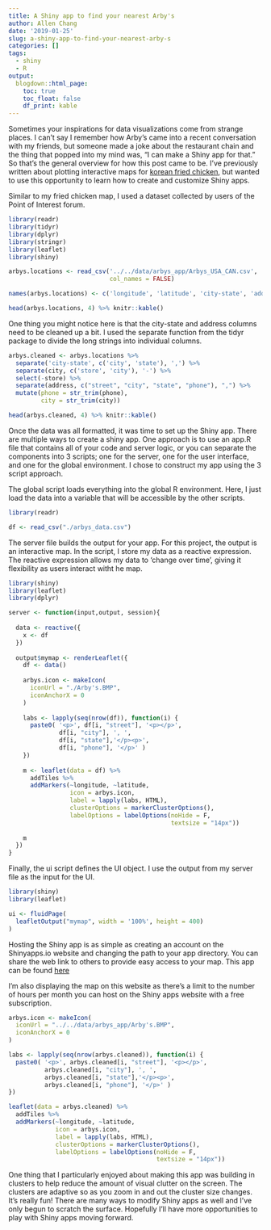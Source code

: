 ```yaml
---
title: A Shiny app to find your nearest Arby's
author: Allen Chang
date: '2019-01-25'
slug: a-shiny-app-to-find-your-nearest-arby-s
categories: []
tags:
  - shiny
  - R
output:
  blogdown::html_page:
    toc: true
    toc_float: false
    df_print: kable
---
```


Sometimes your inspirations for data visualizations come from strange places. I can't say I remember how Arby's came into a recent conversation with my friends, but someone made a joke about the restaurant chain and the thing that popped into my mind was, "I can make a Shiny app for that." So that's the general overview for how this post came to be. I've previously written about plotting interactive maps for [korean fried chicken](https://functionallydefined.netlify.com/posts/mapping-korean-fried-chicken-restaurants/), but wanted to use this opportunity to learn how to create and customize Shiny apps.

Similar to my fried chicken map, I used a dataset collected by users of the Point of Interest forum.

```r
library(readr)
library(tidyr)
library(dplyr)
library(stringr)
library(leaflet)
library(shiny)
```

```r
arbys.locations <- read_csv('../../data/arbys_app/Arbys_USA_CAN.csv',
                            col_names = FALSE)

names(arbys.locations) <- c('longitude', 'latitude', 'city-state', 'address')

head(arbys.locations, 4) %>% knitr::kable()
```


One thing you might notice here is that the city-state and address columns need to be cleaned up a bit. I used the separate function from the tidyr package to divide the long strings into individual columns.

```r
arbys.cleaned <- arbys.locations %>%
  separate('city-state', c('city', 'state'), ',') %>%
  separate(city, c('store', 'city'), '-') %>%
  select(-store) %>%
  separate(address, c("street", "city", "state", "phone"), ",") %>%
  mutate(phone = str_trim(phone),
         city = str_trim(city))

head(arbys.cleaned, 4) %>% knitr::kable()
```

Once the data was all formatted, it was time to set up the Shiny app. There are multiple ways to create a shiny app. One approach is to use an app.R file that contains all of your code and server logic, or you can separate the components into 3 scripts; one for the server, one for the user interface, and one for the global environment. I chose to construct my app using the 3 script approach.

The global script loads everything into the global R environment. Here, I just load the data into a variable that will be accessible by the other scripts.

```r
library(readr)

df <- read_csv("./arbys_data.csv")
```

The server file builds the output for your app. For this project, the output is an interactive map. In the script, I store my data as a reactive expression. The reactive expression allows my data to 'change over time', giving it flexibility as users interact witht he map. 
```r
library(shiny)
library(leaflet)
library(dplyr)

server <- function(input,output, session){
  
  data <- reactive({
    x <- df
  })
  
  output$mymap <- renderLeaflet({
    df <- data()
    
    arbys.icon <- makeIcon(
      iconUrl = "./Arby's.BMP",
      iconAnchorX = 0
    )
    
    labs <- lapply(seq(nrow(df)), function(i) {
      paste0( '<p>', df[i, "street"], '<p></p>', 
              df[i, "city"], ', ', 
              df[i, "state"],'</p><p>', 
              df[i, "phone"], '</p>' )
    })
    
    m <- leaflet(data = df) %>%
      addTiles %>%
      addMarkers(~longitude, ~latitude, 
                 icon = arbys.icon,
                 label = lapply(labs, HTML),
                 clusterOptions = markerClusterOptions(),
                 labelOptions = labelOptions(noHide = F, 
                                             textsize = "14px"))
    
    m
  })
}
```

Finally, the ui script defines the UI object. I use the output from my server file as the input for the UI. 
```r
library(shiny)
library(leaflet)

ui <- fluidPage(
  leafletOutput("mymap", width = '100%', height = 400)
)
```

Hosting the Shiny app is as simple as creating an account on the Shinyapps.io website and changing the path to your app directory. You can share the web link to others to provide easy access to your map. This app can be found [here](https://functionallydefined.shinyapps.io/arbys_app/)

I'm also displaying the map on this website as there's a limit to the number of hours per month you can host on the Shiny apps website with a free subscription.

```r
arbys.icon <- makeIcon(
  iconUrl = "../../data/arbys_app/Arby's.BMP",
  iconAnchorX = 0
)

labs <- lapply(seq(nrow(arbys.cleaned)), function(i) {
  paste0( '<p>', arbys.cleaned[i, "street"], '<p></p>', 
          arbys.cleaned[i, "city"], ', ', 
          arbys.cleaned[i, "state"],'</p><p>', 
          arbys.cleaned[i, "phone"], '</p>' )
})

leaflet(data = arbys.cleaned) %>%
  addTiles %>%
  addMarkers(~longitude, ~latitude, 
             icon = arbys.icon,
             label = lapply(labs, HTML),
             clusterOptions = markerClusterOptions(),
             labelOptions = labelOptions(noHide = F, 
                                         textsize = "14px"))

```

One thing that I particularly enjoyed about making this app was building in clusters to help reduce the amount of visual clutter on the screen. The clusters are adaptive so as you zoom in and out the cluster size changes. It's really fun! There are many ways to modify Shiny apps as well and I've only begun to scratch the surface. Hopefully I'll have more opportunities to play with Shiny apps moving forward.
